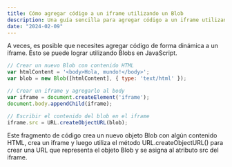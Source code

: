 ```yaml
---
title: Cómo agregar código a un iframe utilizando un Blob
description: Una guía sencilla para agregar código a un iframe utilizando un Blob. Ideal para desarrolladores que trabajan en aplicaciones web.
date: "2024-02-09"
---
```


A veces, es posible que necesites agregar código de forma dinámica a un iframe. Esto se puede lograr utilizando Blobs en JavaScript.

```javascript
// Crear un nuevo Blob con contenido HTML
var htmlContent = '<body>Hola, mundo!</body>';
var blob = new Blob([htmlContent], { type: 'text/html' });

// Crear un iframe y agregarlo al body
var iframe = document.createElement('iframe');
document.body.appendChild(iframe);

// Escribir el contenido del blob en el iframe
iframe.src = URL.createObjectURL(blob);
```

Este fragmento de código crea un nuevo objeto Blob con algún contenido HTML, crea un iframe y luego utiliza el método URL.createObjectURL() para crear una URL que representa el objeto Blob y se asigna al atributo src del iframe.
